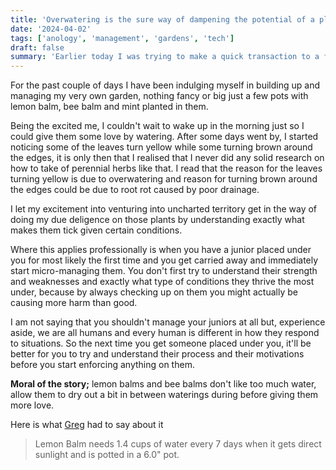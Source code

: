 ```yaml
---
title: 'Overwatering is the sure way of dampening the potential of a plant'
date: '2024-04-02'
tags: ['anology', 'management', 'gardens', 'tech']
draft: false
summary: 'Earlier today I was trying to make a quick transaction to a friend using the gtworld bank app, btw the user experience'
---
```


For the past couple of days I have been indulging myself in building up and managing my very own garden,
nothing fancy or big just a few pots with lemon balm, bee balm and mint planted in them.

Being the excited me, I couldn't wait to wake up in the morning just so I could give them some love by watering. After some days went by, I started
noticing some of the leaves turn yellow while some turning brown around the edges, it is only then that I realised that I never did any solid
research on how to take of perennial herbs like that. I read that the reason for the leaves turning yellow is due to overwatering and reason for
turning brown around the edges could be due to root rot caused by poor drainage.  

I let my excitement into venturing into uncharted territory get in the way of doing my due deligence on those plants by understanding
exactly what makes them tick given certain conditions.  

Where this applies professionally is when you have a junior placed under you for most likely the first time and you get carried away
and immediately start micro-managing them. You don't first try to understand their strength and weaknesses and exactly what type of conditions
they thrive the most under, because by always checking up on them you might actually be causing more harm than good.   

I am not saying that you shouldn't manage your juniors at all but, experience aside, we are all humans and every human is different in how they respond to situations. So the next
time you get someone placed under you, it'll be better for you to try and understand their process and their motivations before you start enforcing anything on them.  

**Moral of the story;** lemon balms and bee balms don't like too much water, allow them to dry out a bit in between waterings during before giving them more love.  

Here is what [Greg](https://greg.app/plant-care/lemon-balm) had to say about it  

> Lemon Balm needs 1.4 cups of water every 7 days when it gets direct sunlight and is potted in a 6.0" pot.



